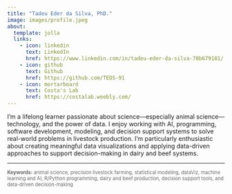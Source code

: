 ```yaml
---
title: "Tadeu Eder da Silva, PhD."
image: images/profile.jpeg
about:
  template: jolla
  links:
    - icon: linkedin
      text: LinkedIn
      href: https://www.linkedin.com/in/tadeu-eder-da-silva-78b679181/
    - icon: github
      text: Github
      href: https://github.com/TEDS-91
    - icon: mortarboard
      text: Costa's Lab
      href: https://costalab.weebly.com/
---
```


I'm a lifelong learner passionate about science—especially animal science—technology, and the power of data. I enjoy working with AI, programming, software development, modeling, and decision support systems to solve real-world problems in livestock production. I'm particularly enthusiastic about creating meaningful data visualizations and applying data-driven approaches to support decision-making in dairy and beef systems.

---

<div style="color: #666; font-size: 80%;">

**Keywords:** animal science, precision livestock farming, statistical modeling, dataViz, machine learning and AI, R/Python programming, dairy and beef production, decision support tools, and data-driven decision-making

<div>



